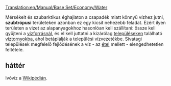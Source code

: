[[Translation:en/Manual/Base Set/Economy/Water]]

{{hu/Rakomány|név=Víz
|kép=Water.png
|termeli=[[hu/Manual/Base Set/Economy/Vízforrás|vízforrás]] - kizárólag szubtrópusi éghajlaton
|fogadja=[[hu/Manual/Base Set/Economy/Víztorony|víztorony]]
}}
Mérsékelt és szubarktikus éghajlaton a csapadék miatt könnyű vízhez jutni, '''szubtrópusi''' területeken azonban ez egy kicsit nehezebb feladat. Ezért ilyen területen a vizet az alapanyagokhoz hasonlóan kell szállítani: össze kell gyűjteni a [[hu/Manual/Base Set/Economy/Vízforrás|vízforrásnál]], és el kell juttatni a kizárólag [[hu/Manual/Települések|településeken]] található [[hu/Manual/Base Set/Economy/Víztorony|víztornyokba]], ahol betáplálják a települési vízvezetékbe.
Sivatagi települések megfelelő fejlődésének a víz - az [[hu/Manual/Base Set/Economy/Étel|étel]] mellett - elengedhetetlen feltétele.
==háttér==
Ivóvíz a [http://hu.wikipedia.org/wiki/Ivóvíz Wikipédián].

{{hu/Navbox Rakomány}}